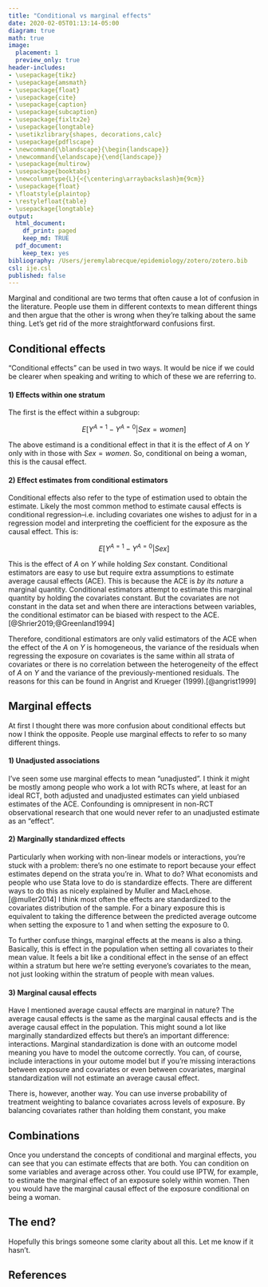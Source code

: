 ```yaml
---
title: "Conditional vs marginal effects"
date: 2020-02-05T01:13:14-05:00
diagram: true
math: true
image:
  placement: 1
  preview_only: true
header-includes:
- \usepackage{tikz}
- \usepackage{amsmath}
- \usepackage{float}
- \usepackage{cite}
- \usepackage{caption}
- \usepackage{subcaption}
- \usepackage{fixltx2e}
- \usepackage{longtable}
- \usetikzlibrary{shapes, decorations,calc}
- \usepackage{pdflscape}
- \newcommand{\blandscape}{\begin{landscape}}
- \newcommand{\elandscape}{\end{landscape}}
- \usepackage{multirow}
- \usepackage{booktabs}
- \newcolumntype{L}{<{\centering\arraybackslash}m{9cm}}
- \usepackage{float}
- \floatstyle{plaintop}
- \restylefloat{table}
- \usepackage{longtable}
output:
  html_document:
    df_print: paged
    keep_md: TRUE
  pdf_document:
    keep_tex: yes
bibliography: /Users/jeremylabrecque/epidemiology/zotero/zotero.bib
csl: ije.csl
published: false
---
```






Marginal and conditional are two terms that often cause a lot of confusion in the literature. People use them in different contexts to mean different things and then argue that the other is wrong when they're talking about the same thing. Let's get rid of the more straightforward confusions first.

## Conditional effects

"Conditional effects" can be used in two ways. It would be nice if we could be clearer when speaking and writing to which of these we are referring to. 

#### 1) Effects within one stratum

The first is the effect within a subgroup: 

$$ E[Y^{A=1}-Y^{A=0}|Sex=women] $$

The above estimand is a conditional effect in that it is the effect of $A$ on $Y$ only with in those with $Sex=women$. So, conditional on being a woman, this is the causal effect.


#### 2) Effect estimates from conditional estimators

Conditional effects also refer to the type of estimation used to obtain the estimate. Likely the most common method to estimate causal effects is conditional regression--i.e. including covariates one wishes to adjust for in a regression model and interpreting the coefficient for the exposure as the causal effect. This is:

$$ E[Y^{A=1}-Y^{A=0}|Sex] $$

This is the effect of $A$ on $Y$ while holding $Sex$ constant. Conditional estimators are easy to use but require extra assumptions to estimate average causal effects (ACE). This is because the ACE is _by its nature_ a marginal quantity. Conditional estimators attempt to estimate this marginal quantity by holding the covariates constant. But the covariates are not constant in the data set and when there are interactions between variables, the conditional estimator can be biased with respect to the ACE.[@Shrier2019;@Greenland1994]

Therefore, conditional estimators are only valid estimators of the ACE when the effect of the $A$ on $Y$ is homogeneous, the variance of the residuals when regressing the exposure on covariates is the same within all strata of covariates or there is no correlation between the heterogeneity of the effect of $A$ on $Y$ and the variance of the previously-mentioned residuals. The reasons for this can be found in Angrist and Krueger (1999).[@angrist1999]

## Marginal effects

At first I thought there was more confusion about conditional effects but now I think the opposite. People use marginal effects to refer to so many different things.

#### 1) Unadjusted associations

I've seen some use marginal effects to mean "unadjusted". I think it might be mostly among people who work a lot with RCTs where, at least for an ideal RCT, both adjusted and unadjusted estimates can yield unbiased estimates of the ACE. Confounding is omnipresent in non-RCT observational research that one would never refer to an unadjusted estimate as an "effect". 

#### 2) Marginally standardized effects

Particularly when working with non-linear models or interactions, you're stuck with a problem: there's no one estimate to report because your effect estimates depend on the strata you're in. What to do? What economists and people who use Stata love to do is standardize effects. There are different ways to do this as nicely explained by Muller and MacLehose.[@muller2014] I think most often the effects are standardized to the covariates distribution of the sample. For a binary exposure this is equivalent to taking the difference between the predicted average outcome when setting the exposure to 1 and when setting the exposure to 0.

To further confuse things, marginal effects at the means is also a thing. Basically, this is effect in the population when setting all covariates to their mean value. It feels a bit like a conditional effect in the sense of an effect within a stratum but here we're setting everyone's covariates to the mean, not just looking within the stratum of people with mean values. 

#### 3) Marginal causal effects

Have I mentioned average causal effects are marginal in nature? The average causal effects is the same as the marginal causal effects and is the average causal effect in the population. This might sound a lot like marginally standardized effects but there's an important difference: interactions. Marginal standardization is done with an outcome model meaning you have to model the outcome correctly. You can, of course, include interactions in your outome model but if you're missing interactions between exposure and covariates or even between covariates, marginal standardization will not estimate an average causal effect.

There is, however, another way. You can use inverse probability of treatment weighting to balance covariates across levels of exposure. By balancing covariates rather than holding them constant, you make 


## Combinations

Once you understand the concepts of conditional and marginal effects, you can see that you can estimate effects that are both. You can condition on some variables and average across other. You could use IPTW, for example, to estimate the marginal effect of an exposure solely within women. Then you would have the marginal causal effect of the exposure conditional on being a woman.

## The end?

Hopefully this brings someone some clarity about all this. Let me know if it hasn't.



## References

<div id="refs"></div>